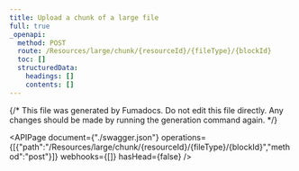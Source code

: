 ```yaml
---
title: Upload a chunk of a large file
full: true
_openapi:
  method: POST
  route: /Resources/large/chunk/{resourceId}/{fileType}/{blockId}
  toc: []
  structuredData:
    headings: []
    contents: []
---
```


{/* This file was generated by Fumadocs.
Do not edit this file directly. Any changes should be made by running the generation command again. */}

<APIPage document={"./swagger.json"} operations={[{"path":"/Resources/large/chunk/{resourceId}/{fileType}/{blockId}","method":"post"}]} webhooks={[]} hasHead={false} />